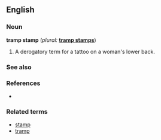 <!-- The explanatory paragraphs in this new dictionary entry, including this one, are written as comments to hide them when the page is displayed. To include a section, remove its comment start marker ("<!--") and comment end marker (dash + "->"). When you finish an entry, remove the comments.
-->
==English==

===Noun===
'''tramp stamp'''  (''plural:'' '''[[tramp stamps]]''')
<!--Alternatively, if the noun has standard English plural, you may use the "{{en-noun-reg}}" template.  Otherwise, use one of these templates to show the plural form:
{{en-noun-reg-es}} 
{{en-noun-irreg|irregular_plural_form}}
{{en-noun-unc}}
-->

# A derogatory term for a tattoo on a woman's lower back.
<!--
# Extend this numbered list to define any additional definitions as a noun. Order the list from the earliest definition to the most recent. Begin each definition with a number sign ("#"). Do NOT add blank lines between definitions as this will break the numbering.
--> 

===See also===
{{tramp stamp}}
<!-- Keep this template if Wikipedia has an article on this word.-->

===References===
*<!-- Add verifiable references here to show where you found the word in use.-->

===Related terms===
*[[stamp]]
*[[tramp]]